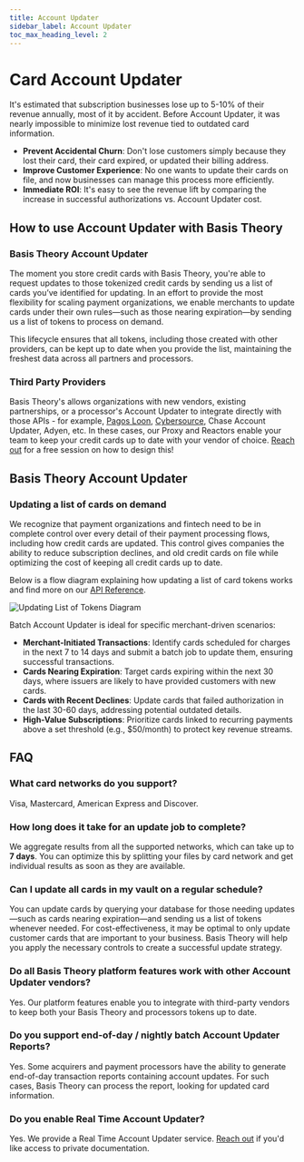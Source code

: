 ```yaml
---
title: Account Updater
sidebar_label: Account Updater
toc_max_heading_level: 2
---
```



# Card Account Updater

It's estimated that subscription businesses lose up to 5-10% of their revenue annually, most of it by accident. Before Account Updater, it was nearly impossible to minimize lost revenue tied to outdated card information.

- **Prevent Accidental Churn**: Don't lose customers simply because they lost their card, their card expired, or updated their billing address.
- **Improve Customer Experience**: No one wants to update their cards on file, and now businesses can manage this process more efficiently.
- **Immediate ROI**: It's easy to see the revenue lift by comparing the increase in successful authorizations vs. Account Updater cost.

## How to use Account Updater with Basis Theory

### Basis Theory Account Updater

The moment you store credit cards with Basis Theory, you're able to request updates to those tokenized credit cards by sending us a list of cards you’ve identified for updating. In an effort to provide the most flexibility for scaling payment organizations, we enable merchants to update cards under their own rules—such as those nearing expiration—by sending us a list of tokens to process on demand.

This lifecycle ensures that all tokens, including those created with other providers, can be kept up to date when you provide the list, maintaining the freshest data across all partners and processors.

### Third Party Providers

Basis Theory's allows organizations with new vendors, existing partnerships, or a processor's Account Updater to integrate directly with those APIs - for example, [Pagos Loon](https://pagos.ai/loon/), [Cybersource](https://www.cybersource.com/en-us/solutions/additional-services.html#accountupdater), Chase Account Updater, Adyen, etc. In these cases, our Proxy and Reactors enable your team to keep your credit cards up to date with your vendor of choice. [Reach out](https://basistheory.com/contact) for a free session on how to design this!

## Basis Theory Account Updater <Enterprise />

### Updating a list of cards on demand

We recognize that payment organizations and fintech need to be in complete control over every detail of their payment processing flows, including how credit cards are updated. This control gives companies the ability to reduce subscription declines, and old credit cards on file while optimizing the cost of keeping all credit cards up to date.

Below is a flow diagram explaining how updating a list of card tokens works and find more on our [API Reference](/docs/api/).

![Updating List of Tokens Diagram](/img/features/account-updater/account-updater-overview.png)

Batch Account Updater is ideal for specific merchant-driven scenarios:
- **Merchant-Initiated Transactions**: Identify cards scheduled for charges in the next 7 to 14 days and submit a batch job to update them, ensuring successful transactions.
- **Cards Nearing Expiration**: Target cards expiring within the next 30 days, where issuers are likely to have provided customers with new cards.
- **Cards with Recent Declines**: Update cards that failed authorization in the last 30-60 days, addressing potential outdated details.
- **High-Value Subscriptions**: Prioritize cards linked to recurring payments above a set threshold (e.g., $50/month) to protect key revenue streams.

## FAQ

### What card networks do you support?

Visa, Mastercard, American Express and Discover.

### How long does it take for an update job to complete?

We aggregate results from all the supported networks, which can take up to **7 days**. You can optimize this by splitting your files by card network and get individual results as soon as they are available.

### Can I update all cards in my vault on a regular schedule?

You can update cards by querying your database for those needing updates—such as cards nearing expiration—and sending us a list of tokens whenever needed. For cost-effectiveness, it may be optimal to only update customer cards that are important to your business. Basis Theory will help you apply the necessary controls to create a successful update strategy.

### Do all Basis Theory platform features work with other Account Updater vendors?

Yes. Our platform features enable you to integrate with third-party vendors to keep both your Basis Theory and processors tokens up to date.

### Do you support end-of-day / nightly batch Account Updater Reports?

Yes. Some acquirers and payment processors have the ability to generate end-of-day transaction reports containing account updates. For such cases, Basis Theory can process the report, looking for updated card information.

### Do you enable Real Time Account Updater?

Yes. We provide a Real Time Account Updater service. [Reach out](https://basistheory.com/contact) if you'd like access to private documentation.
